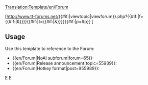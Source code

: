 <noinclude>[[Translation:Template/en/Forum]]</noinclude><noinclude>

</noinclude><includeonly>[http://www.tt-forums.net/{{#if:{{{topic|}}}{{{post|}}}|viewtopic|viewforum}}.php?{{#if:{{{forum|}}}|f={{{forum}}}{{#if:{{{topic|}}}{{{post|}}}|&}}}}{{#if:{{{topic|}}}|t={{{topic}}}{{#if:{{{post|}}}|&}}}}{{#if:{{{post|}}}|p={{{post}}}#p{{{post}}}}} {{{1|Forum}}}]</includeonly><noinclude>

==Usage==
Use this template to reference to the Forum:
* <nowiki>{{en/Forum|NoAI subforum|forum=65}}</nowiki>: {{en/Forum|NoAI subforum|forum=65}}
* <nowiki>{{en/Forum|Release announcement|topic=55939}}</nowiki>: {{en/Forum|Release announcement|topic=55939}}
* <nowiki>{{en/Forum|Hotkey format|post=955989}}</nowiki>: {{en/Forum|Hotkey format|post=955989}}

[[Category:en/Templates|F]][[Category:en/Link Templates|F]]</noinclude>